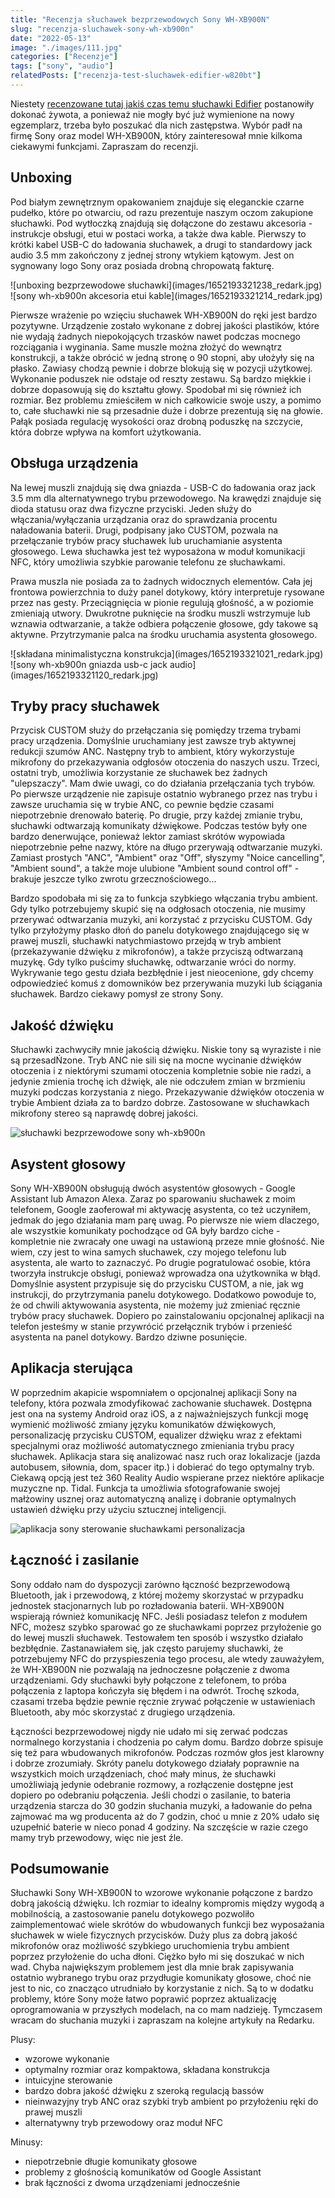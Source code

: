 ```yaml
---
title: "Recenzja słuchawek bezprzewodowych Sony WH-XB900N"
slug: "recenzja-sluchawek-sony-wh-xb900n"
date: "2022-05-13"
image: "./images/111.jpg"
categories: ["Recenzje"]
tags: ["sony", "audio"]
relatedPosts: ["recenzja-test-sluchawek-edifier-w820bt"]
---
```


Niestety [recenzowane tutaj jakiś czas temu słuchawki Edifier](/recenzja-test-sluchawek-edifier-w820bt) postanowiły dokonać żywota, a ponieważ nie mogły być już wymienione na nowy egzemplarz, trzeba było poszukać dla nich zastępstwa. Wybór padł na firmę Sony oraz model WH-XB900N, który zainteresował mnie kilkoma ciekawymi funkcjami. Zapraszam do recenzji.

## Unboxing

Pod białym zewnętrznym opakowaniem znajduje się eleganckie czarne pudełko, które po otwarciu, od razu prezentuje naszym oczom zakupione słuchawki. Pod wytłoczką znajdują się dołączone do zestawu akcesoria - instrukcje obsługi, etui w postaci worka, a także dwa kable. Pierwszy to krótki kabel USB-C do ładowania słuchawek, a drugi to standardowy jack audio 3.5 mm zakończony z jednej strony wtykiem kątowym. Jest on sygnowany logo Sony oraz posiada drobną chropowatą fakturę.

<Gallery>
![unboxing bezprzewodowe słuchawki](images/1652193321238_redark.jpg)
![sony wh-xb900n akcesoria etui kable](images/1652193321214_redark.jpg)
</Gallery>

Pierwsze wrażenie po wzięciu słuchawek WH-XB900N do ręki jest bardzo pozytywne. Urządzenie zostało wykonane z dobrej jakości plastików, które nie wydają żadnych niepokojących trzasków nawet podczas mocnego rozciągania i wyginania. Same muszle można złożyć do wewnątrz konstrukcji, a także obrócić w jedną stronę o 90 stopni, aby ułożyły się na płasko. Zawiasy chodzą pewnie i dobrze blokują się w pozycji użytkowej. Wykonanie poduszek nie odstaje od reszty zestawu. Są bardzo miękkie i dobrze dopasowują się do kształtu głowy. Spodobał mi się również ich rozmiar. Bez problemu zmieściłem w nich całkowicie swoje uszy, a pomimo to, całe słuchawki nie są przesadnie duże i dobrze prezentują się na głowie. Pałąk posiada regulację wysokości oraz drobną poduszkę na szczycie, która dobrze wpływa na komfort użytkowania.

## Obsługa urządzenia

Na lewej muszli znajdują się dwa gniazda - USB-C do ładowania oraz jack 3.5 mm dla alternatywnego trybu przewodowego. Na krawędzi znajduje się dioda statusu oraz dwa fizyczne przyciski. Jeden służy do włączania/wyłączania urządzania oraz do sprawdzania procentu naładowania baterii. Drugi, podpisany jako CUSTOM, pozwala na przełączanie trybów pracy słuchawek lub uruchamianie asystenta głosowego. Lewa słuchawka jest też wyposażona w moduł komunikacji NFC, który umożliwia szybkie parowanie telefonu ze słuchawkami.

Prawa muszla nie posiada za to żadnych widocznych elementów. Cała jej frontowa powierzchnia to duży panel dotykowy, który interpretuje rysowane przez nas gesty. Przeciągnięcia w pionie regulują głośność, a w poziomie zmieniają utwory. Dwukrotne puknięcie na środku muszli wstrzymuje lub wznawia odtwarzanie, a także odbiera połączenie głosowe, gdy takowe są aktywne. Przytrzymanie palca na środku uruchamia asystenta głosowego.

<Gallery>
![składana minimalistyczna konstrukcja](images/1652193321021_redark.jpg)
![sony wh-xb900n gniazda usb-c jack audio](images/1652193321120_redark.jpg)
</Gallery>

## Tryby pracy słuchawek

Przycisk CUSTOM służy do przełączania się pomiędzy trzema trybami pracy urządzenia. Domyślnie uruchamiany jest zawsze tryb aktywnej redukcji szumów ANC. Następny tryb to ambient, który wykorzystuje mikrofony do przekazywania odgłosów otoczenia do naszych uszu. Trzeci, ostatni tryb, umożliwia korzystanie ze słuchawek bez żadnych "ulepszaczy". Mam dwie uwagi, co do działania przełączania tych trybów. Po pierwsze urządzenie nie zapisuje ostatnio wybranego przez nas trybu i zawsze uruchamia się w trybie ANC, co pewnie będzie czasami niepotrzebnie drenowało baterię. Po drugie, przy każdej zmianie trybu, słuchawki odtwarzają komunikaty dźwiękowe. Podczas testów były one bardzo denerwujące, ponieważ lektor zamiast skrótów wypowiada niepotrzebnie pełne nazwy, które na długo przerywają odtwarzanie muzyki. Zamiast prostych "ANC", "Ambient" oraz "Off", słyszymy "Noice cancelling", "Ambient sound", a także moje ulubione "Ambient sound control off" - brakuje jeszcze tylko zwrotu grzecznościowego...

Bardzo spodobała mi się za to funkcja szybkiego włączania trybu ambient. Gdy tylko potrzebujemy skupić się na odgłosach otoczenia, nie musimy przerywać odtwarzania muzyki, ani korzystać z przycisku CUSTOM. Gdy tylko przyłożymy płasko dłoń do panelu dotykowego znajdującego się w prawej muszli, słuchawki natychmiastowo przejdą w tryb ambient (przekazywanie dźwięku z mikrofonów), a także przyciszą odtwarzaną muzykę. Gdy tylko puścimy słuchawkę, odtwarzanie wróci do normy. Wykrywanie tego gestu działa bezbłędnie i jest nieocenione, gdy chcemy odpowiedzieć komuś z domowników bez przerywania muzyki lub ściągania słuchawek. Bardzo ciekawy pomysł ze strony Sony.

## Jakość dźwięku

Słuchawki zachwyciły mnie jakością dźwięku. Niskie tony są wyraziste i nie są przesadŃzone. Tryb ANC nie sili się na mocne wycinanie dźwięków otoczenia i z niektórymi szumami otoczenia kompletnie sobie nie radzi, a jedynie zmienia trochę ich dźwięk, ale nie odczułem zmian w brzmieniu muzyki podczas korzystania z niego. Przekazywanie dźwięków otoczenia w trybie Ambient działa za to bardzo dobrze. Zastosowane w słuchawkach mikrofony stereo są naprawdę dobrej jakości.

![słuchawki bezprzewodowe sony wh-xb900n](images/1652193320975_redark.jpg)

## Asystent głosowy

Sony WH-XB900N obsługują dwóch asystentów głosowych - Google Assistant lub Amazon Alexa. Zaraz po sparowaniu słuchawek z moim telefonem, Google zaoferował mi aktywację asystenta, co też uczyniłem, jedmak do jego działania mam parę uwag. Po pierwsze nie wiem dlaczego, ale wszystkie komunikaty pochodzące od GA były bardzo ciche - kompletnie nie zwracały one uwagi na ustawioną przeze mnie głośność. Nie wiem, czy jest to wina samych słuchawek, czy mojego telefonu lub asystenta, ale warto to zaznaczyć. Po drugie pogratulować osobie, która tworzyła instrukcje obsługi, ponieważ wprowadza ona użytkownika w błąd. Domyślnie asystent przypisuje się do przycisku CUSTOM, a nie, jak wg instrukcji, do przytrzymania panelu dotykowego. Dodatkowo powoduje to, że od chwili aktywowania asystenta, nie możemy już zmieniać ręcznie trybów pracy słuchawek. Dopiero po zainstalowaniu opcjonalnej aplikacji na telefon jesteśmy w stanie przywrócić przełącznik trybów i przenieść asystenta na panel dotykowy. Bardzo dziwne posunięcie.

## Aplikacja sterująca

W poprzednim akapicie wspomniałem o opcjonalnej aplikacji Sony na telefony, która pozwala zmodyfikować zachowanie słuchawek. Dostępna jest ona na systemy Android oraz iOS, a z najważniejszych funkcji mogę wymienić możliwość zmiany języku komunikatów dźwiękowych, personalizację przycisku CUSTOM, equalizer dźwięku wraz z efektami specjalnymi oraz możliwość automatycznego zmieniania trybu pracy słuchawek. Aplikacja stara się analizować nasz ruch oraz lokalizacje (jazda autobusem, siłownia, dom, spacer itp.) i dobierać do tego optymalny tryb. Ciekawą opcją jest też 360 Reality Audio wspierane przez niektóre aplikacje muzyczne np. Tidal. Funkcja ta umożliwia sfotografowanie swojej małżowiny usznej oraz automatyczną analizę i dobranie optymalnych ustawień dźwięku przy użyciu sztucznej inteligencji.

![aplikacja sony sterowanie słuchawkami personalizacja](images/sony_app_screenshots_redark.jpg)

## Łączność i zasilanie

Sony oddało nam do dyspozycji zarówno łączność bezprzewodową Bluetooth, jak i przewodową, z której możemy skorzystać w przypadku jednostek stacjonarnych lub po rozładowania baterii. WH-XB900N wspierają również komunikację NFC. Jeśli posiadasz telefon z modułem NFC, możesz szybko sparować go ze słuchawkami poprzez przyłożenie go do lewej muszli słuchawek. Testowałem ten sposób i wszystko działało bezbłędnie. Zastanawiałem się, jak często parujemy słuchawki, że potrzebujemy NFC do przyspieszenia tego procesu, ale wtedy zauważyłem, że WH-XB900N nie pozwalają na jednoczesne połączenie z dwoma urządzeniami. Gdy słuchawki były połączone z telefonem, to próba połączenia z laptopa kończyła się błędem i na odwrót. Trochę szkoda, czasami trzeba będzie pewnie ręcznie zrywać połączenie w ustawieniach Bluetooth, aby móc skorzystać z drugiego urządzenia.

Łączności bezprzewodowej nigdy nie udało mi się zerwać podczas normalnego korzystania i chodzenia po całym domu. Bardzo dobrze spisuje się też para wbudowanych mikrofonów. Podczas rozmów głos jest klarowny i dobrze zrozumiały. Skróty panelu dotykowego działały poprawnie na wszystkich moich urządzeniach, choć mały minus, że słuchawki umożliwiają jedynie odebranie rozmowy, a rozłączenie dostępne jest dopiero po odebraniu połączenia. Jeśli chodzi o zasilanie, to bateria urządzenia starcza do 30 godzin słuchania muzyki, a ładowanie do pełna zajmować ma wg producenta aż do 7 godzin, choć u mnie z 20% udało się uzupełnić baterie w nieco ponad 4 godziny. Na szczęście w razie czego mamy tryb przewodowy, więc nie jest źle.

## Podsumowanie

Słuchawki Sony WH-XB900N to wzorowe wykonanie połączone z bardzo dobrą jakością dźwięku. Ich rozmiar to idealny kompromis między wygodą a mobilnością, a zastosowanie panelu dotykowego pozwoliło zaimplementować wiele skrótów do wbudowanych funkcji bez wyposażania słuchawek w wiele fizycznych przycisków. Duży plus za dobrą jakość mikrofonów oraz możliwość szybkiego uruchomienia trybu ambient poprzez przyłożenie do ucha dłoni. Ciężko było mi się doszukać w nich wad. Chyba największym problemem jest dla mnie brak zapisywania ostatnio wybranego trybu oraz przydługie komunikaty głosowe, choć nie jest to nic, co znacząco utrudniało by korzystanie z nich. Są to w dodatku problemy, które Sony może łatwo poprawić poprzez aktualizację oprogramowania w przyszłych modelach, na co mam nadzieję. Tymczasem wracam do słuchania muzyki i zapraszam na kolejne artykuły na Redarku.

Plusy:
<GoodList>
- wzorowe wykonanie
- optymalny rozmiar oraz kompaktowa, składana konstrukcja
- intuicyjne sterowanie
- bardzo dobra jakość dźwięku z szeroką regulacją bassów
- nieinwazyjny tryb ANC oraz szybki tryb ambient po przyłożeniu ręki do prawej muszli
- alternatywny tryb przewodowy oraz moduł NFC
</GoodList>

Minusy:
<BadList>
- niepotrzebnie długie komunikaty głosowe
- problemy z głośnością komunikatów od Google Assistant
- brak łączności z dwoma urządzeniami jednocześnie
</BadList>
